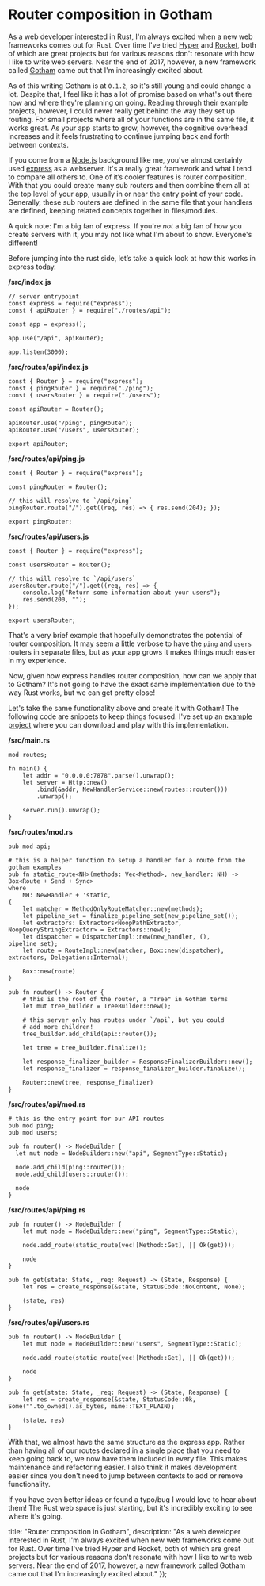 
# Router composition in Gotham

As a web developer interested in [Rust](https://rust-lang.org), I'm always excited when a new web frameworks comes out for Rust. Over time I've tried [Hyper](https://hyper.rs) and [Rocket](https://rocket.rs), both of which are great projects but for various reasons don't resonate with how I like to write web servers. Near the end of 2017, however, a new framework called [Gotham](https://gotham.rs) came out that I'm increasingly excited about.

As of this writing Gotham is at `0.1.2`, so it's still young and could change a lot. Despite that, I feel like it has a lot of promise based on what's out there now and where they're planning on going. Reading through their example projects, however, I could never really get behind the way they set up routing. For small projects where all of your functions are in the same file, it works great. As your app starts to grow, however, the cognitive overhead increases and it feels frustrating to continue jumping back and forth between contexts.

If you come from a [Node.js](https://nodejs.org) background like me, you've almost certainly used [express](https://expressjs.com) as a webserver. It's a really great framework and what I tend to compare all others to. One of it’s cooler features is router composition. With that you could create many sub routers and then combine them all at the top level of your app, usually in or near the entry point of your code. Generally, these sub routers are defined in the same file that your handlers are defined, keeping related concepts together in files/modules.

A quick note: I'm a big fan of express. If you're _not_ a big fan of how you create servers with it, you may not like what I'm about to show. Everyone's different!

Before jumping into the rust side, let’s take a quick look at how this works in express today.

**/src/index.js**

```
// server entrypoint
const express = require("express");
const { apiRouter } = require("./routes/api");

const app = express();

app.use("/api", apiRouter);

app.listen(3000);
```

**/src/routes/api/index.js**

```
const { Router } = require("express");
const { pingRouter } = require("./ping");
const { usersRouter } = require("./users");

const apiRouter = Router();

apiRouter.use("/ping", pingRouter);
apiRouter.use("/users", usersRouter);

export apiRouter;
```

**/src/routes/api/ping.js**

```
const { Router } = require("express");

const pingRouter = Router();

// this will resolve to `/api/ping`
pingRouter.route("/").get((req, res) => { res.send(204); });

export pingRouter;
```

**/src/routes/api/users.js**

```
const { Router } = require("express");

const usersRouter = Router();

// this will resolve to `/api/users`
usersRouter.route("/").get((req, res) => {
    console.log("Return some information about your users");
    res.send(200, "");
});

export usersRouter;
```

That's a very brief example that hopefully demonstrates the potential of router composition. It may seem a little verbose to have the `ping` and `users` routers in separate files, but as your app grows it makes things much easier in my experience.

Now, given how express handles router composition, how can we apply that to Gotham? It's not going to have the exact same implementation due to the way Rust works, but we can get pretty close!

Let's take the same functionality above and create it with Gotham! The following code are snippets to keep things focused. I've set up an [example project](https://github.com/mike-engel/gotham-router-composition) where you can download and play with this implementation.

**/src/main.rs**

```
mod routes;

fn main() {
    let addr = "0.0.0.0:7878".parse().unwrap();
    let server = Http::new()
        .bind(&addr, NewHandlerService::new(routes::router()))
        .unwrap();

    server.run().unwrap();
}
```

**/src/routes/mod.rs**

```
pub mod api;

# this is a helper function to setup a handler for a route from the gotham examples
pub fn static_route<NH>(methods: Vec<Method>, new_handler: NH) -> Box<Route + Send + Sync>
where
    NH: NewHandler + 'static,
{
    let matcher = MethodOnlyRouteMatcher::new(methods);
    let pipeline_set = finalize_pipeline_set(new_pipeline_set());
    let extractors: Extractors<NoopPathExtractor, NoopQueryStringExtractor> = Extractors::new();
    let dispatcher = DispatcherImpl::new(new_handler, (), pipeline_set);
    let route = RouteImpl::new(matcher, Box::new(dispatcher), extractors, Delegation::Internal);

    Box::new(route)
}

pub fn router() -> Router {
    # this is the root of the router, a "Tree" in Gotham terms
    let mut tree_builder = TreeBuilder::new();

    # this server only has routes under `/api`, but you could
    # add more children!
    tree_builder.add_child(api::router());

    let tree = tree_builder.finalize();

    let response_finalizer_builder = ResponseFinalizerBuilder::new();
    let response_finalizer = response_finalizer_builder.finalize();

    Router::new(tree, response_finalizer)
}
```

**/src/routes/api/mod.rs**

```
# this is the entry point for our API routes
pub mod ping;
pub mod users;

pub fn router() -> NodeBuilder {
  let mut node = NodeBuilder::new("api", SegmentType::Static);

  node.add_child(ping::router());
  node.add_child(users::router());

  node
}
```

**/src/routes/api/ping.rs**

```
pub fn router() -> NodeBuilder {
    let mut node = NodeBuilder::new("ping", SegmentType::Static);

    node.add_route(static_route(vec![Method::Get], || Ok(get)));

    node
}

pub fn get(state: State, _req: Request) -> (State, Response) {
    let res = create_response(&state, StatusCode::NoContent, None);

    (state, res)
}
```

**/src/routes/api/users.rs**

```
pub fn router() -> NodeBuilder {
    let mut node = NodeBuilder::new("users", SegmentType::Static);

    node.add_route(static_route(vec![Method::Get], || Ok(get)));

    node
}

pub fn get(state: State, _req: Request) -> (State, Response) {
    let res = create_response(&state, StatusCode::Ok, Some("".to_owned().as_bytes, mime::TEXT_PLAIN);

    (state, res)
}
```

With that, we almost have the same structure as the express app. Rather than having all of our routes declared in a single place that you need to keep going back to, we now have them included in every file. This makes maintenance and refactoring easier. I also think it makes development easier since you don't need to jump between contexts to add or remove functionality.

If you have even better ideas or found a typo/bug I would love to hear about them! The Rust web space is just starting, but it's incredibly exciting to see where it's going.

  title: "Router composition in Gotham",
  description:
    "As a web developer interested in Rust, I'm always excited when new web frameworks come out for Rust. Over time I've tried Hyper and Rocket, both of which are great projects but for various reasons don't resonate with how I like to write web servers. Near the end of 2017, however, a new framework called Gotham came out that I'm increasingly excited about."
});
